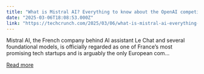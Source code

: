 ```yaml
---
title: "What is Mistral AI? Everything to know about the OpenAI competitor"
date: "2025-03-06T18:08:53.000Z"
link: "https://techcrunch.com/2025/03/06/what-is-mistral-ai-everything-to-know-about-the-openai-competitor/"
---
```


Mistral AI, the French company behind AI assistant Le Chat and several foundational models, is officially regarded as one of France’s most promising tech startups and is arguably the only European com...

[Read more](https://techcrunch.com/2025/03/06/what-is-mistral-ai-everything-to-know-about-the-openai-competitor/)
